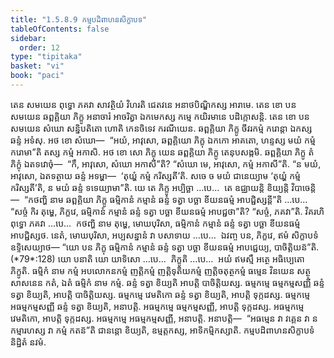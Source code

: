 ```yaml
---
title: "1.5.8.9 កម្មបដិពាហនសិក្ខាបទ"
tableOfContents: false
sidebar:
  order: 12
type: "tipitaka"
basket: "vi"
book: "paci"
---
```



<DynamicBreadcrumb />

<Division number="474" book="paci">

<Paragraph number="1403" book="paci">
តេន សមយេន ពុទ្ធោ ភគវា សាវត្ថិយំ វិហរតិ ជេតវនេ អនាថបិណ្ឌិកស្ស អារាមេ. តេន ខោ បន សមយេន ឆព្ពគ្គិយា ភិក្ខូ អនាចារំ អាចរិត្វា ឯកមេកស្ស កម្មេ កយិរមានេ បដិក្កោសន្តិ. តេន ខោ បន សមយេន សំឃោ សន្និបតិតោ ហោតិ កេនចិទេវ ករណីយេន. ឆព្ពគ្គិយា ភិក្ខូ ចីវរកម្មំ ករោន្តា ឯកស្ស ឆន្ទំ អទំសុ. អថ ខោ សំឃោ—  “អយំ, អាវុសោ, ឆព្ពគ្គិយោ ភិក្ខុ ឯកកោ អាគតោ, ហន្ទស្ស មយំ កម្មំ ករោមា”តិ តស្ស កម្មំ អកាសិ. អថ ខោ សោ ភិក្ខុ យេន ឆព្ពគ្គិយា ភិក្ខូ តេនុបសង្កមិ. ឆព្ពគ្គិយា ភិក្ខូ តំ ភិក្ខុំ ឯតទវោចុំ—  “កឹ, អាវុសោ, សំឃោ អកាសី”តិ? “សំឃោ មេ, អាវុសោ, កម្មំ អកាសី”តិ. “ន មយំ, អាវុសោ, ឯតទត្ថាយ ឆន្ទំ អទម្ហា—  ‘តុយ្ហំ កម្មំ ករិស្សតី’តិ. សចេ ច មយំ ជានេយ្យាម ‘តុយ្ហំ កម្មំ ករិស្សតី’តិ, ន មយំ ឆន្ទំ ទទេយ្យាមា”តិ.
</Paragraph>

<Paragraph number="1404" book="paci">
យេ តេ ភិក្ខូ អប្បិច្ឆា …បេ…  តេ ឧជ្ឈាយន្តិ ខិយ្យន្តិ វិបាចេន្តិ—  “កថញ្ហិ នាម ឆព្ពគ្គិយា ភិក្ខូ ធម្មិកានំ កម្មានំ ឆន្ទំ ទត្វា បច្ឆា ខីយនធម្មំ អាបជ្ជិស្សន្តី”តិ …បេ…  “សច្ចំ កិរ តុម្ហេ, ភិក្ខវេ, ធម្មិកានំ កម្មានំ ឆន្ទំ ទត្វា បច្ឆា ខីយនធម្មំ អាបជ្ជថា”តិ? “សច្ចំ, ភគវា”តិ. វិគរហិ ពុទ្ធោ ភគវា …បេ…  កថញ្ហិ នាម តុម្ហេ, មោឃបុរិសា, ធម្មិកានំ កម្មានំ ឆន្ទំ ទត្វា បច្ឆា ខីយនធម្មំ អាបជ្ជិស្សថ. នេតំ, មោឃបុរិសា, អប្បសន្នានំ វា បសាទាយ …បេ…  ឯវញ្ច បន, ភិក្ខវេ, ឥមំ សិក្ខាបទំ ឧទ្ទិសេយ្យាថ—
</Paragraph>

</Division>
<Division number="475" book="paci">

<Paragraph number="1405" book="paci">
<Emphasis>“យោ បន ភិក្ខុ ធម្មិកានំ កម្មានំ ឆន្ទំ ទត្វា បច្ឆា ខីយនធម្មំ អាបជ្ជេយ្យ, បាចិត្តិយន៑”</Emphasis>តិ. (*79*:<Emphasis>128</Emphasis>)
</Paragraph>

</Division>
<Division number="476" book="paci">

<Paragraph number="1406" book="paci">
<Emphasis>យោ បនា</Emphasis>តិ យោ យាទិសោ …បេ…  <Emphasis>ភិក្ខូ</Emphasis>តិ …បេ…  អយំ ឥមស្មឹ អត្ថេ អធិប្បេតោ ភិក្ខូតិ.
</Paragraph>

<Paragraph number="1407" book="paci">
<Emphasis>ធម្មិកំ</Emphasis> នាម <Emphasis>កម្មំ</Emphasis> អបលោកនកម្មំ ញត្តិកម្មំ ញត្តិទុតិយកម្មំ ញត្តិចតុត្ថកម្មំ ធម្មេន វិនយេន សត្ថុសាសនេន កតំ, ឯតំ ធម្មិកំ នាម កម្មំ. ឆន្ទំ ទត្វា ខិយ្យតិ អាបត្តិ បាចិត្តិយស្ស.
</Paragraph>

</Division>
<Division number="477" book="paci">

<Paragraph number="1408" book="paci">
ធម្មកម្មេ ធម្មកម្មសញ្ញី ឆន្ទំ ទត្វា ខិយ្យតិ, អាបត្តិ បាចិត្តិយស្ស. ធម្មកម្មេ វេមតិកោ ឆន្ទំ ទត្វា ខិយ្យតិ, អាបត្តិ ទុក្កដស្ស. ធម្មកម្មេ អធម្មកម្មសញ្ញី ឆន្ទំ ទត្វា ខិយ្យតិ, អនាបត្តិ. អធម្មកម្មេ ធម្មកម្មសញ្ញី, អាបត្តិ ទុក្កដស្ស. អធម្មកម្មេ វេមតិកោ, អាបត្តិ ទុក្កដស្ស. អធម្មកម្មេ អធម្មកម្មសញ្ញី, អនាបត្តិ.
</Paragraph>

</Division>
<Division number="478" book="paci">

<Paragraph number="1409" book="paci">
អនាបត្តិ—  “អធម្មេន វា វគ្គេន វា ន កម្មារហស្ស វា កម្មំ កតន៑”តិ ជានន្តោ ខិយ្យតិ, ឧម្មត្តកស្ស, អាទិកម្មិកស្សាតិ.

</Paragraph>
</Division>

<Paragraph number="1410" type="center" book="paci">
កម្មបដិពាហនសិក្ខាបទំ និដ្ឋិតំ នវមំ.
</Paragraph>